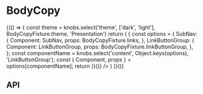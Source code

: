 
<Meta title="Components/BodyCopy" component={BodyCopy} />

# BodyCopy

<Preview>
  <Story name="Base component">
    {(() => {
      const theme = knobs.select('theme', ['dark', 'light'], BodyCopyFixture.theme, 'Presentation')
      return (
        <ThemeContextProvider theme={theme}>
          <BodyCopy
            copy={knobs.text('copy', BodyCopyFixture.copy, 'Copy')}
            eyebrow={knobs.text('eyebrow', BodyCopyFixture.eyebrow, 'Copy')}
            hasFlushHeading={knobs.boolean(
              'hasFlushHeading',
              false,
              'Presentation',
            )}
            hasSerifFontHeading={knobs.boolean(
              'hasSerifFontHeading',
              false,
              'Typography',
            )}
            heading={knobs.text('heading', BodyCopyFixture.heading, 'Copy')}
            subHeading={knobs.text('subHeading', BodyCopyFixture.subHeading, 'Copy')}
            content={(() => {
              const options = {
                SubNav: {
                  Component: SubNav,
                  props: BodyCopyFixture.links,
                },
                LinkButtonGroup: {
                  Component: LinkButtonGroup,
                  props: BodyCopyFixture.linkButtonGroup,
                },
              };
              const componentName = knobs.select('content', Object.keys(options), 'LinkButtonGroup');
              const { Component, props } = options[componentName];
              return <Component {...props} />
            })()}
          />
        </ThemeContextProvider>
      )
    })()}
  </Story>
</Preview>

## API

<Props of={BodyCopy} />
